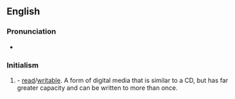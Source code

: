 ==English==

===Pronunciation===
* {{a|RP}} {{IPA|/diː viː diː ɑː ˈdʌb(ə)ljuː/|lang=en}}

===Initialism===
{{rfc-header|Initialism}}
{{head|en|initialism}}

# {{w|Digital Versatile Disc}} - [[read]]/[[writable]]. A form of digital media that is similar to a CD, but has far greater capacity and can be written to more than once.